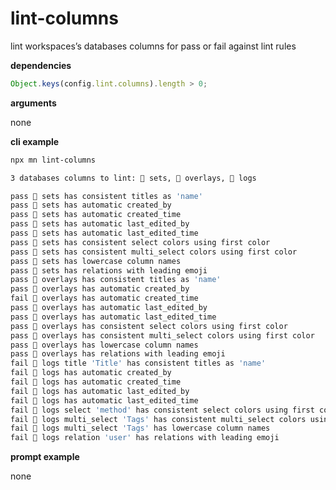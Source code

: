 # lint-columns

lint workspaces’s databases columns for pass or fail against lint rules

**dependencies**

```typescript
Object.keys(config.lint.columns).length > 0;
```

**arguments**

none

**cli example**

```sh title="terminal"
npx mn lint-columns
```

```sh
3 databases columns to lint: 🔢 sets, 🔵 overlays, 📝 logs

pass 🔢 sets has consistent titles as 'name'
pass 🔢 sets has automatic created_by
pass 🔢 sets has automatic created_time
pass 🔢 sets has automatic last_edited_by
pass 🔢 sets has automatic last_edited_time
pass 🔢 sets has consistent select colors using first color
pass 🔢 sets has consistent multi_select colors using first color
pass 🔢 sets has lowercase column names
pass 🔢 sets has relations with leading emoji
pass 🔵 overlays has consistent titles as 'name'
pass 🔵 overlays has automatic created_by
fail 🔵 overlays has automatic created_time
pass 🔵 overlays has automatic last_edited_by
pass 🔵 overlays has automatic last_edited_time
pass 🔵 overlays has consistent select colors using first color
pass 🔵 overlays has consistent multi_select colors using first color
pass 🔵 overlays has lowercase column names
pass 🔵 overlays has relations with leading emoji
fail 📝 logs title 'Title' has consistent titles as 'name'
fail 📝 logs has automatic created_by
fail 📝 logs has automatic created_time
fail 📝 logs has automatic last_edited_by
fail 📝 logs has automatic last_edited_time
fail 📝 logs select 'method' has consistent select colors using first color
fail 📝 logs multi_select 'Tags' has consistent multi_select colors using first color
fail 📝 logs multi_select 'Tags' has lowercase column names
fail 📝 logs relation 'user' has relations with leading emoji
```

**prompt example**

none
